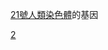 {{Genes by human chromosome}}
{{Commons category|Genes on human chromosome 21}}
[[21號染色體|21號人類染色體]]的基因

[[分类:依染色体分类的基因|2]]
